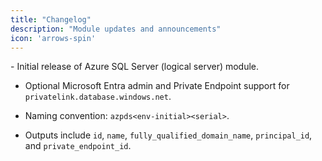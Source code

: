 ```yaml
---
title: "Changelog"
description: "Module updates and announcements"
icon: 'arrows-spin'
---
```


<Update label="2025/08/19" description="sqlsrv-v0.1.0">
  - Initial release of Azure SQL Server (logical server) module.

  - Optional Microsoft Entra admin and Private Endpoint support for `privatelink.database.windows.net`.

  - Naming convention: `azpds<env-initial><serial>`.

  - Outputs include `id`, `name`, `fully_qualified_domain_name`, `principal_id`, and `private_endpoint_id`.

  </Update>




